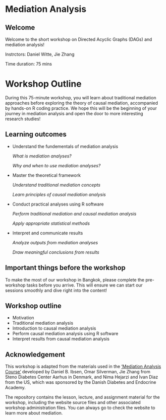 # Mediation Analysis

## Welcome

Welcome to the short workshop on Directed Acyclic Graphs (DAGs) and
mediation analysis!

Instrctors: Daniel Witte, Jie Zhang

Time duration: 75 mins

# Workshop Outline

During this 75-minute workshop, you will learn about traditional mediation
approaches before exploring the theory of causal mediation, accompanied
by hands-on R coding practice. We hope this will be the beginning of
your journey in mediation analysis and open the door to more interesting
research studies!

::: callout-note
## Learning outcomes

-   Understand the fundementals of mediation analysis

    *What is mediation analyses?*

    *Why and when to use mediation analyses?*

-   Master the theoretical framework

    *Understand traditional mediation concepts*

    *Learn principles of causal mediation analysis*

-   Conduct practical analyses using R software

    *Perform traditional mediation and causal mediation analysis*

    *Apply appropriate statistical methods*

-   Interpret and communicate results

    *Analyze outputs from mediation analyses*

    *Draw meaningful conclusions from results*
:::

## Important things before the workshop

To make the most of our workshop in Bangkok, please complete the
pre-workshop tasks before you arrive. This will ensure we can start our
sessions smoothly and dive right into the content!

## Workshop outline

-   Motivation
-   Traditional mediation analysis
-   Introduction to causal mediation analysis
-   Perform causal mediation analysis using R software
-   Interpret results from causal mediation analysis

## Acknowledgement

This workshop is adapted from the materials used in the ['Mediation Analysis Course'](https://analysis-of-mechanisms.netlify.app/) developed
by Daniel B. Ibsen, Omar Silverman, Jie Zhang from Steno Diabetes Center
Aarhus in Denmark, and Nima Hejarzi and Ivan Diaz from the US, which was
sponsored by the Danish Diabetes and Endocrine Academy.

The repository contains the lesson, lecture, and assignment material for
the workshop, including the website source files and other associated
workshop administration files. You can always go to check the website to
learn more about mediation.
